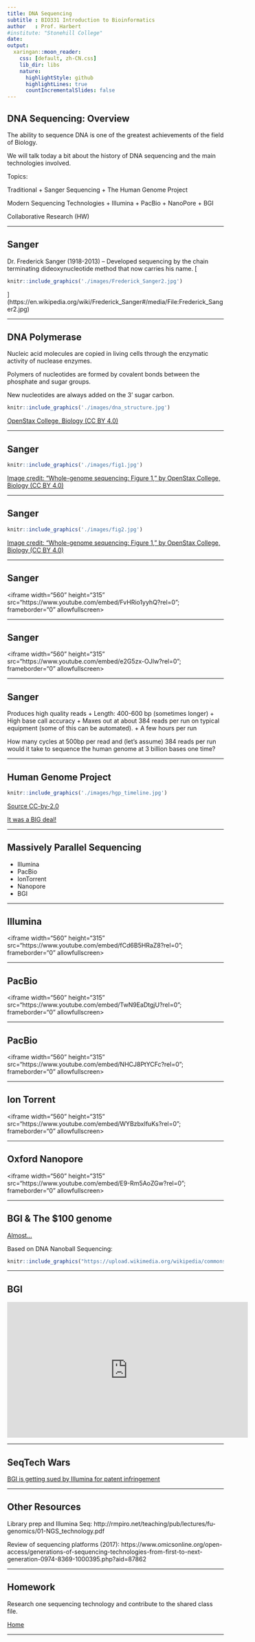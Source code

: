 ```yaml
---
title: DNA Sequencing
subtitle : BIO331 Introduction to Bioinformatics
author   : Prof. Harbert
#institute: "Stonehill College"
date: 
output:
  xaringan::moon_reader:
    css: [default, zh-CN.css]
    lib_dir: libs
    nature:
      highlightStyle: github
      highlightLines: true
      countIncrementalSlides: false
---
```


## DNA Sequencing: Overview

The ability to sequence DNA is one of the greatest achievements of the field of Biology. 

We will talk today a bit about the history of DNA sequencing and the main technologies involved.

Topics:

Traditional
+ Sanger Sequencing 
+ The Human Genome Project

Modern Sequencing Technologies
+ Illumina
+ PacBio
+ NanoPore
+ BGI

Collaborative Research (HW)

---



## Sanger

Dr. Frederick Sanger (1918-2013) -- Developed sequencing by the chain terminating dideoxynucleotide method that now carries his name.
[
```r
knitr::include_graphics('./images/Frederick_Sanger2.jpg')
```
](https://en.wikipedia.org/wiki/Frederick_Sanger#/media/File:Frederick_Sanger2.jpg)

---


## DNA Polymerase

Nucleic acid molecules are copied in living cells through the enzymatic activity of nuclease enzymes.

Polymers of nucleotides are formed by covalent bonds between the phosphate and sugar groups.

New nucleotides are always added on the 3' sugar carbon.


```r
knitr::include_graphics('./images/dna_structure.jpg')
```

[OpenStax College, Biology (CC BY 4.0)](https://openstax.org/books/concepts-biology/pages/9-1-the-structure-of-dna#fig-ch09_01_03)

---


## Sanger

```r
knitr::include_graphics('./images/fig1.jpg')
```

[Image credit: "Whole-genome sequencing: Figure 1," by OpenStax College, Biology (CC BY 4.0)](https://cnx.org/contents/GFy_h8cu@10.7:5l844Z38@7/Whole-Genome-Sequencing)

---



## Sanger

```r
knitr::include_graphics('./images/fig2.jpg')
```

[Image credit: "Whole-genome sequencing: Figure 1," by OpenStax College, Biology (CC BY 4.0)](https://cnx.org/contents/GFy_h8cu@10.7:5l844Z38@7/Whole-Genome-Sequencing)

---


## Sanger

<div align="center">
<iframe width="560" height="315" src="https://www.youtube.com/embed/FvHRio1yyhQ?rel=0"; frameborder="0" allowfullscreen></iframe>
</div>

---


## Sanger

<div align="center">
<iframe width="560" height="315" src="https://www.youtube.com/embed/e2G5zx-OJIw?rel=0"; frameborder="0" allowfullscreen></iframe>
</div>

---


## Sanger

Produces high quality reads
+ Length: 400-600 bp (sometimes longer)
+ High base call accuracy
+ Maxes out at about 384 reads per run on typical equipment (some of this can be automated).
+ A few hours per run

How many cycles at 500bp per read and (let's assume) 384 reads per run would it take to sequence the human genome at 3 billion bases one time?

---


## Human Genome Project


```r
knitr::include_graphics('./images/hgp_timeline.jpg')
```

[Source CC-by-2.0](https://www.flickr.com/photos/genomegov/26964377742/)

[It was a BIG deal!](https://www.youtube.com/watch?v=slRyGLmt3qc)

---

## Massively Parallel Sequencing

+ Illumina
+ PacBio
+ IonTorrent
+ Nanopore
+ BGI

---


## Illumina

<div align="center">
<iframe width="560" height="315" src="https://www.youtube.com/embed/fCd6B5HRaZ8?rel=0"; frameborder="0" allowfullscreen></iframe>
</div>

---


## PacBio

<div align="center">
<iframe width="560" height="315" src="https://www.youtube.com/embed/TwN9EaDtgjU?rel=0"; frameborder="0" allowfullscreen></iframe>
</div>

---


## PacBio
<div align="center">
<iframe width="560" height="315" src="https://www.youtube.com/embed/NHCJ8PtYCFc?rel=0"; frameborder="0" allowfullscreen></iframe>
</div>

---


## Ion Torrent

<div align="center">
<iframe width="560" height="315" src="https://www.youtube.com/embed/WYBzbxIfuKs?rel=0"; frameborder="0" allowfullscreen></iframe>
</div>

---


## Oxford Nanopore

<div align="center">
<iframe width="560" height="315" src="https://www.youtube.com/embed/E9-Rm5AoZGw?rel=0"; frameborder="0" allowfullscreen></iframe>
</div>

---

## BGI & The $100 genome

[Almost...](https://www.bgi.com/us/human-whole-genome-sequencing-from-600/)

Based on DNA Nanoball Sequencing:

```R
knitr::include_graphics("https://upload.wikimedia.org/wikipedia/commons/a/a9/BGI_DNA_nanoball_tube_to_array_2.png")
```


---

## BGI

<div align="center">
<iframe width="560" height="315" src="https://www.youtube.com/embed/0bqIBtMS3xw" frameborder="0" allow="accelerometer; autoplay; clipboard-write; encrypted-media; gyroscope; picture-in-picture" allowfullscreen></iframe>
</div>

---


## SeqTech Wars

[BGI is getting sued by Illumina for patent infringement](https://www.genomeweb.com/sequencing/illumina-wins-uk-patent-infringement-suit-against-bgi-affiliates)

---


## Other Resources

Library prep and Illumina Seq: http://rmpiro.net/teaching/pub/lectures/fu-genomics/01-NGS_technology.pdf

Review of sequencing platforms (2017):
https://www.omicsonline.org/open-access/generations-of-sequencing-technologies-from-first-to-next-generation-0974-8369-1000395.php?aid=87862



---


## Homework

Research one sequencing technology and contribute to the shared class file.

[Home](https://bio331.devbioinformatics.org)

---
